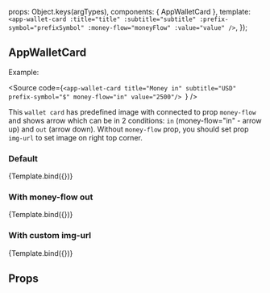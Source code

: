 
<Meta
  title="ui-kit/AppWalletCard"
  component={AppWalletCard}
/>

  props: Object.keys(argTypes),
  components: { AppWalletCard },
  template: `
      <app-wallet-card
        :title="title"
        :subtitle="subtitle"
        :prefix-symbol="prefixSymbol"
        :money-flow="moneyFlow"
        :value="value"
     />
    `,
});

## AppWalletCard

Example:

<Source
  code={`<app-wallet-card
        title="Money in"
        subtitle="USD"
        prefix-symbol="$"
        money-flow="in"
        value="2500"/>
`}
/>

This `wallet card` has predefined image with connected to prop `money-flow` and shows arrow which can be in 2
conditions:
`in` (money-flow="in" - arrow up) and `out` (arrow down). Without `money-flow` prop, you should set prop `img-url`
to set image on right top corner.

### Default

<Canvas>
  <Story
    name="Default view"
    args={{
      subtitle: 'USD',
      moneyFlow: 'in',
      prefixSymbol: '$',
      value: 2500,
    }}>
    {Template.bind({})}
  </Story>
</Canvas>

### With money-flow out

<Canvas>
  <Story
    name="With money-flow out"
    args={{
      subtitle: 'USD',
      moneyFlow: 'out',
      prefixSymbol: '$',
      value: 2500,
    }}>
    {Template.bind({})}
  </Story>
</Canvas>

### With custom img-url

<Canvas>
  <Story
    name="With custom img-url"
    args={{
      title: 'Custom image',
      subtitle: '2412 2313 12312 21312',
      prefixSymbol: '$',
      imgUrl: 'https://img-link.com/image.png',
      value: 1500,
    }}>
    {Template.bind({})}
  </Story>
</Canvas>

## Props

<ArgsTable story="Default view" />

